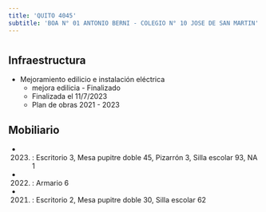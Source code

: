 ```yaml
---
title: 'QUITO 4045'
subtitle: 'BOA N° 01 ANTONIO BERNI - COLEGIO N° 10 JOSE DE SAN MARTIN'
---
```


#
## Infraestructura

* Mejoramiento edilicio e instalación eléctrica 
    + mejora edilicia - Finalizado 
    + Finalizada el 11/7/2023 
    + Plan de obras 2021 - 2023 






## Mobiliario

*  (2023) : Escritorio 3, Mesa pupitre doble 45, Pizarrón 3, Silla escolar 93, NA 1 

*  (2022) : Armario 6 

*  (2021) : Escritorio 2, Mesa pupitre doble 30, Silla escolar 62 



